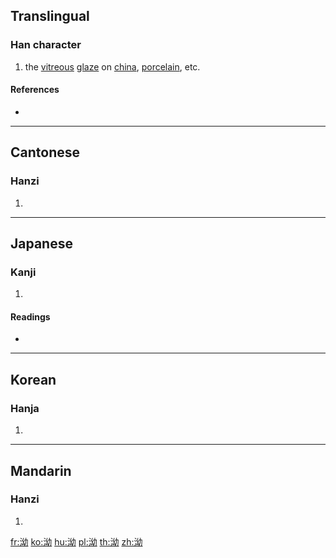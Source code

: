 {{character info/new}}
==Translingual==

===Han character===
{{Han char|rn=85|rad=水|as=05|sn=8|four=34127|canj=EVIS|ids=⿰氵幼}}

# the [[vitreous]] [[glaze]] on [[china]], [[porcelain]], etc.

====References====
* {{Han ref|kx=0616.050|dkj=17284|dj=1009.190|hdz=31600.020|uh=6CD1|ud=27857|bh=CD4F|bd=52559}}

----

==Cantonese==

===Hanzi===
{{yue-hanzi|jyut=[[jau2]]|y=yau2}}

# {{defn|lang=yue|sort=水05}}

----

==Japanese==

===Kanji===
{{ja-kanji|grade=|rs=水05}}

# {{defn|lang=ja|sort=水05}}

====Readings====
* {{ja-readings|on=[[ゆう]] (yū), [[ゆ]] (yu)|kun=[[くろい]] (kuroi)}}

----

==Korean==

===Hanja===
{{ko-hanja|hangeul=유|eumhun=|rv=yu|mr=yu|y=yu}}

# {{defn|lang=ko|sort=水05}}

----

==Mandarin==

===Hanzi===
{{cmn-hanzi|pin=[[yǒu]] ([[you3]])|wg=yu<sup>3</sup>}}

# {{defn|lang=cmn|sort=水05}}

[[fr:泑]]
[[ko:泑]]
[[hu:泑]]
[[pl:泑]]
[[th:泑]]
[[zh:泑]]